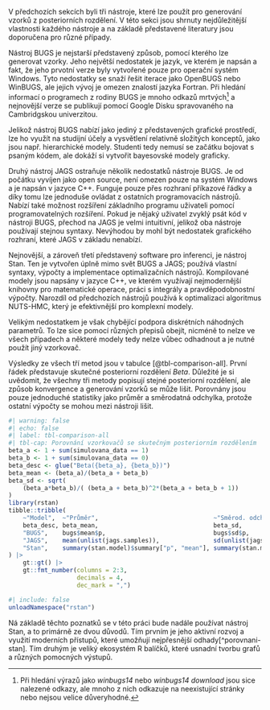V předchozích sekcích byli tři nástroje, které lze použít pro generování
vzorků z posteriorních rozdělení. V této sekci jsou shrnuty nejdůležitější
vlastnosti každého nástroje a na základě představené literatury jsou doporučena
pro různé případy.

Nástroj BUGS je nejstarší představený způsob, pomocí kterého lze generovat
vzorky. Jeho největší nedostatek je jazyk, ve kterém je napsán a fakt, že jeho
prvotní verze byly vytvořené pouze pro operační systém Windows. Tyto nedostatky
se snaží řešit iterace jako OpenBUGS nebo WinBUGS, ale jejich vývoj je omezen
znalostí jazyka Fortran. Při hledání informací o programech z rodiny BUGS je
mnoho odkazů mrtvých[^porovnani-smrt] a nejnovější verze se publikují pomocí
Google Disku spravovaného na Cambridgskou univerzitou.

[^porovnani-smrt]: Při hledání výrazů jako *winbugs14* nebo *winbugs14 download*
jsou sice nalezené odkazy, ale mnoho z nich odkazuje na neexistující stránky nebo
nejsou velice důveryhodné.

Jelikož nástroj BUGS
nabízí jako jediný z představených grafické prostředí, lze ho využít na studijní
účely a vysvětlení relativně složitých konceptů, jako jsou např. hierarchické
modely. Studenti tedy nemusí se začátku bojovat s psaným kódem, ale dokáží si
vytvořit bayesovské modely graficky.

Druhý nástroj JAGS ostraňuje několik nedostatků nástroje BUGS. Je od počátku
vyvíjen jako open source, není omezen pouze na systém Windows a je napsán v
jazyce C++. Funguje pouze přes rozhraní příkazové řádky a díky tomu lze
jednoduše ovládat z ostatních programovacích nástrojů. Nabízí také možnost
rozšíření základního programu uživateli pomocí programovatelných rozšíření.
Pokud je nějaký uživatel zvyklý psát kód v nástroji BUGS, přechod na JAGS je
velmi intuitivní, jelikož oba nástroje používají stejnou syntaxy. Nevýhodou by
mohl být nedostatek grafického rozhraní, které JAGS v základu nenabízí.

Nejnovější, a zároveň třetí představený software pro inferenci, je nástroj Stan.
Ten je vytvořen úplně mimo svět BUGS a JAGS; používá vlastní syntaxy, výpočty a
implementace optimalizačních nástrojů. Kompilované modely jsou napsány v jazyce
C++, ve kterém využívají nejmodernější knihovny pro matematické operace, práci
s integrály a pravděpodobnostní výpočty. Narozdíl od předchozích nástrojů
používá k optimalizaci algoritmus NUTS-HMC, který je efektivnější pro komplexní
modely.

Velikým nedostatkem je však chybějící podpora diskrétních náhodných parametrů.
To lze sice pomocí různých přepisů obejít, nicméně to nelze ve všech případech
a některé modely tedy nelze vůbec odhadnout a je nutné použít jiný vzorkovač.

Výsledky ze všech tří metod jsou v tabulce [@tbl-comparison-all]. První řádek představuje
skutečné posteriorní rozdělení $Beta$. Důležité je si uvědomit, že všechny
tři metody popisují stejné posteriorní rozdělení, ale způsob konvergence a
generování vzorků se může lišit. Porovnány jsou pouze jednoduché statistiky
jako průměr a směrodatná odchylka, protože ostatní výpočty se mohou mezi
nástroji lišit.

```{r }
#| warning: false
#| echo: false
#| label: tbl-comparison-all
#| tbl-cap: Porovnání vzorkovačů se skutečným posteriorním rozdělením
beta_a <- 1 + sum(simulovana_data == 1)
beta_b <- 1 + sum(simulovana_data == 0)
beta_desc <- glue("Beta({beta_a}, {beta_b})")
beta_mean <- (beta_a)/(beta_a + beta_b)
beta_sd <- sqrt(
    (beta_a*beta_b)/( (beta_a + beta_b)^2*(beta_a + beta_b + 1))
)
library(rstan)
tibble::tribble(
    ~"Model",  ~"Průměr",                                ~"Směrod. odch.",
    beta_desc, beta_mean,                                beta_sd,
    "BUGS",    bugs$mean$p,                              bugs$sd$p,
    "JAGS",    mean(unlist(jags.samples)),               sd(unlist(jags.samples)),
    "Stan",    summary(stan.model)$summary["p", "mean"], summary(stan.model)$summary["p", "sd"]
) |> 
    gt::gt() |> 
    gt::fmt_number(columns = 2:3,
                   decimals = 4,
                   dec_mark = ",")
```

```{r}
#| include: false
unloadNamespace("rstan")
```

Ná základě těchto poznatků se v této práci bude nadále používat nástroj Stan,
a to primárně ze dvou důvodů. Tím prvním je jeho aktivní rozvoj a využití moderních
přístupů, které umožňují nejpřesnější odhady[^porovnani-stan]. Tím druhým je
veliký ekosystém R balíčků, které usnadní tvorbu grafů a různých pomocných 
výstupů. 


